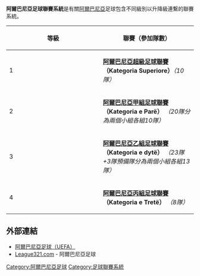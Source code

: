 '''阿爾巴尼亞足球聯賽系統'''是有關[[阿爾巴尼亞|阿爾巴尼亞]]足球包含不同級別以升降級連繫的聯賽系統。

{| class="wikitable" style="text-align:center; width:100%;"
|- style="background:#efefef;"
! width="5%"|'''等級'''
! '''聯賽（參加隊數）'''
|-
! 1
| '''[[阿爾巴尼亞超級足球聯賽|阿爾巴尼亞超級足球聯賽]]（Kategoria Superiore）'''''（10隊）''<br />
|-
! 2
| '''[[阿爾巴尼亞甲組足球聯賽|阿爾巴尼亞甲組足球聯賽]]（Kategoria e Parë）''' ''（20隊分為兩個小組各組10隊）''<br />
|-
! 3
| '''[[阿爾巴尼亞乙組足球聯賽|阿爾巴尼亞乙組足球聯賽]]（Kategoria e dytë）''' ''（23隊+3隊預備隊分為兩個小組各組13隊）''<br />
|-
! 4
| '''[[阿爾巴尼亞丙組足球聯賽|阿爾巴尼亞丙組足球聯賽]]（Kategoria e Tretë）''' ''（8隊）''<br />
|}

== 外部連結 ==
*[http://www.uefa.com/memberassociations/association=ALB/profile/index.html 阿爾巴尼亞足球（UEFA）] {{Wayback|url=http://www.uefa.com/memberassociations/association=ALB/profile/index.html |date=20200722040344 }}
*[http://www.league321.com/albania-football.html League321.com] {{Wayback|url=http://www.league321.com/albania-football.html |date=20210113012301 }} - 阿爾巴尼亞足球

{{FLS}}

[[Category:阿爾巴尼亞足球|Category:阿爾巴尼亞足球]]
[[Category:足球聯賽系統|Category:足球聯賽系統]]